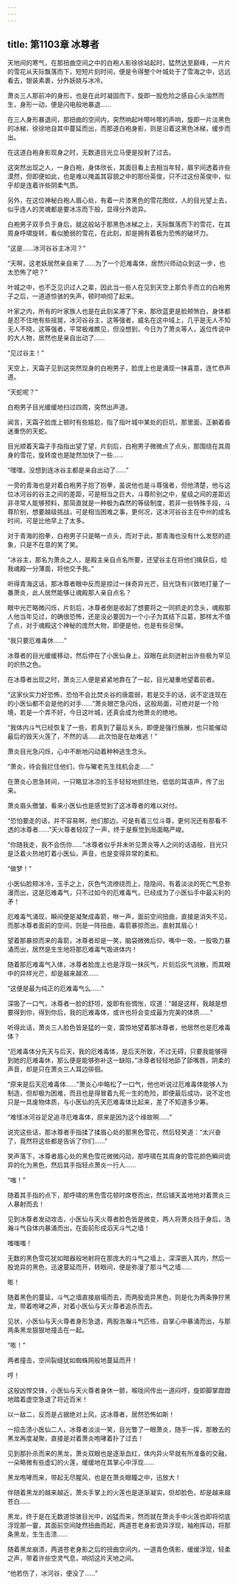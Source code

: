 ```yaml
---
---
---
```

title: 第1103章 冰尊者
---



天地间的寒气，在那扭曲空间之中的白袍人影徐徐站起时，猛然达至巅峰，一片片的雪花从天际飘落而下，短短片刻时间，便是令得整个叶城处于了雪海之中，远远看去，银装素裹，分外妖娆与冰冷。

萧炎三人那前冲的身形，也是在此时凝固而下，旋即一股危险之感自心头油然而生，身形一动，便是闪电般地暴退……

在三人身形暴退间，那扭曲的空间内，突然响起咔嚓咔嚓的声响，旋即一片淡黑色的冰梯，徐徐地自其中蔓延而出，而那道白袍身影，则是沿着这黑色冰梯，缓步而出。

在这道白袍身影现身之时，无数道目光立马便是投射了过去。

这突然出现之人，一身白袍，身体欣长，其面目看上去相当年轻，眉宇间透着许些漠然，但即便如此，也是难以掩盖其容貌之中的那份英俊，只不过这份英俊中，似乎却是连着许些阴柔气质。

另外，在这位神秘白袍人眉心处，有着一片漆黑色的雪花图纹，人的目光望上去，似乎连人的灵魂都是要冰冻而下般，显得分外诡异。

白袍男子双手负于身后，就这般站于那黑色冰梯之上，天际飘落而下的雪花，在其周身呼啸旋转，看似脆弱的雪花，在此刻，却是拥有着极为恐怖的破坏力。

“这是……冰河谷谷主冰河？”

“天啊，这老妖居然亲自来了……为了一个厄难毒体，居然兴师动众到这一步，也太恐怖了吧？”

叶城之中，也不乏见识过人之辈，因此当一些人在见到天空上那负手而立的白袍男子之后，一道道惊骇的失声，顿时响彻了起来。

叶家之内，所有的叶家族人也是在此刻呆滞了下来，那欣蓝更是脸颊煞白，身体都是忍不住地有些摇晃，冰河谷谷主，这等强者，威名在这中域上，几乎是无人不知无人不晓，这等强者，平常极难瞧见，但没想到，今日为了萧炎等人，返位传说中的大人物，居然也是亲自出动了……

“见过谷主！”

天空上，天霜子见到这突然现身的白袍男子，脸庞上也是涌现一抹喜意，连忙恭声道。

“天蛇呢？”

白袍男子目光缓缓地扫过四周，突然出声道。

闻言，天霜子脸庞上顿时有些尴尬，指了指叶城中某处的巨坑，那里面，正躺着昏迷重伤的天蛇。

目光顺着天霜子手指指出望了望，片刻后，白袍男子微微点了点头，那围绕在其周身的雪花，旋转度也是陡然加快了一些……

“嘿嘿，没想到连冰谷主都是亲自出动了……”

一旁的青海也是对着白袍男子抱了抱拳，虽说他也是斗尊强者，但他清楚，他与这位冰河谷的谷主之间的差距，可是相当之巨大，斗尊阶别之中，星级之间的差距远非寻常人能够预料，那简直就是一种极为森然的等级制度，若非一些特殊手段，斗尊阶别，想要越级挑战，可是相当困难之事，更何况，这冰河谷谷主在中州的成名时间，可是比他早上了太多。

对于青海的抱拳，白袍男子只是略一点头，而对于此，那青海也没有什么发怒的迹象，只是不在意的笑了笑。

“冰谷主，那名为萧炎之人，是殿主亲自点名所要，还望谷主在将他们擒获后，给我魂殿一分薄面，将他交予我。”

听得青海这话，那冰尊者眼中反而是掠过一抹奇异光芒，目光饶有兴致地打量了一番萧炎，此人居然能够让魂殿那人亲自点名？

眼中光芒略微闪烁，片刻后，冰尊者倒是收起了想要将之一同抓走的念头，魂殿那人他当年见过，的确很恐怖，还是没必要因为一个小子为其结下瓜葛，那样太不值了点，对于魂殿这个神秘的庞然大物，即便是他，也是有些忌惮。

“我只要厄难毒休……”

冰尊者的目光缓缓移动，然后停在了小医仙身上，双眼在此刻迸射出许些极为罕见的炽热之色。

在冰尊者出现之时，萧炎三人便是紧紧地靠在了一起，目光凝重地望着前者。

“这家伙实力好恐怖，恐怕不会比焚炎谷的唐震弱，若是交手的话，说不定连现在的小医仙都不会是他的对手……”萧炎眼芒急闪烁，这般局面，可绝对是一个险境，若是一个弄不好，今日这叶城，还真会成为他萧炎的绝地。

“我体内斗气已经恢复了一些，若真到了最后关头，即便是强行施展，也只能催动最后的毁天火莲了，不然的话……此次怕是在劫难逃！”

萧炎目光急闪烁，心中不断地闪动着种种逃生念头。

“萧炎，待会我拦住他们，你与曜老先生找机会走……”

在萧炎心思急转间，一只略显冰凉的玉手轻轻地抓住他，低低的耳语声，传了出来。

萧炎眉头徼皱，看来小医仙也是感觉到了这冰尊者的难以对付。

“恐怕要走的话，并不容易啊，他们那边，可是有着三位斗尊，更何况还有那看不透的冰尊者……”天火尊者轻叹了一声，终于是察觉到局面略严峻。

“你随我走，我不会伤你……”冰尊者似乎并未听见萧炎等人之间的话语般，目光只是泛着火热地盯着小医仙，声音，也是变得异常的柔和。

“做梦！”

小医仙脸颊冰冷，玉手之上，灰色气流缭绕而上，隐隐间，有着淡淡的死亡气息弥漫而出，这是厄难毒气，只不过如今的厄难毒气，已经成为了小医仙手中最尖利的矛！

厄难毒气涌现，瞬间便是凝聚成毒箭，咻一声，面前空间扭曲，直接是消失不见，而那冰尊者面前的空间，则是一阵扭曲，毒箭暴掠而出，直射其眉心！

望着那暴掠而来的毒箭，冰尊者却是一笑，脑袋微微后仰，嘴中一吸，一股吸力暴涌而出，居然是生生地将那厄难毒气吸进体内！

随着那厄难毒气入体，冰尊者脸庞上也是浮现一抹灰气，片刻后灰气消散，而其眼中的异样光芒，却是越来越浓……

“这便是最为纯正的厄难毒气么……”

深吸了一口气，冰尊者一脸的舒坦，旋即有些惆怅，叹道：“越是这样，我越是想要得到你，得到你后，我的厄难毒体，或许也将会变成最为完美的体质……”

听得此话，萧炎三人脸色皆是猛的一变，震惊地望着那冰尊者，他居然也是厄难毒体？

“厄难毒体分先天与后天，我的厄难毒体，是后天所致，不过无碍，只要我能够得到她的厄难毒休，那么便是能够弥补这一缺陷，”冰尊者轻轻地舔了舔嘴唇，阴柔的声音，却是只在萧炎三人耳边徘徊。

“原来是后天厄难毒体……”萧炎心中略松了一口气，他也听说过厄难毒体能够人为制造，但却极为困难，而且也是得冒着九死一生的危险，即便最后成功，说不定也只是一具废物体质，与小医仙的先天厄难毒体比起来，差了不知道多少筹。

“难怪冰河谷足足追寻厄难毒体，原来是因为这个缘故啊……”

说完这些话，那冰尊者手指揉了揉眉心处的那黑色雪花，然后轻笑道：“太兴奋了，竟然将这些都是告诉了你们……”

笑声落下，冰尊者眉心处的黑色雪花微微闪动，那呼啸在其周身的雪花颜色瞬间诡异的化为黑色，然后其手指轻点萧炎一行人……

“嗤！”

随着其手指的点下，那呼啸的黑色雪花顿时席卷而出，然后铺天盖地地对着萧炎三人暴射而去！

见到冰尊者发动攻击，小医仙与天火尊者脸色皆是微变，两人将萧炎挡于身后，浩瀚斗气自体内暴涌而出，在面前形成滔天斗气之墙！

嗤嗤嗤！

无数的黑色雪花犹如暗器般地射将在那庞大的斗气之墙上，深深嵌入其内，然后一股诡异的黑色，迅速蔓延而开，转眼间，便是弥漫了那斗气之墙……

嘭！

随着黑色的蔓延，斗气之墙直接崩塌而去，而两股诡异黑色，则是化为两条狰狞黑龙，带着咆哮之声，对着小医仙与天火尊者追杀而去。

见状，小医仙与天火尊者身形急退，两股浩瀚斗气匹练，自掌心中暴涌而出，与那两条黑龙狠狠地撞击在一起。

“嘭！”

两者撞击，空间裂缝犹如蜘蛛网般地蔓延而开！

哼！

这般凶悍交锋，小医仙与天火尊者身休一颤，喉咙间传出一道闷哼，旋即脚掌蹬蹬地踏着虚空急退了将近百米！

以一敌二，反而是占据绝对上风，这冰尊者，居然恐怖如斯！

一招击溃小医仙二人，冰尊者淡淡一笑，目光瞥了一眼萧炎，随手一挥，那散去的黑龙再度凝聚，直接是对着萧炎咆哮着扑了过去！

见到那扑杀而来的黑龙，萧炎双眼也是逐渐血红，体内异火早就有所准备的交融，一朵略微有些虚幻的火莲，缓缓地在其掌心中浮现……

黑龙咆哮而来，带起无尽腥风，也是在萧炎眼瞳之中，迅放大！

伴随着黑龙的越来越近，萧炎手掌上的火莲也是逐渐凝实，但却脸色，却是越来越苍白……

黑龙，终于是在无数道惊骇目光中，凶猛而来，然而就在萧炎手中火莲也即将彻底浮现那一霎，其面前空间陡然扭曲而起，两道苍老身影诡异浮现，袖袍挥动，将那条黑龙，生生击溃……

随着黑龙崩溃，两道苍老身影之后的扭曲空间内，一道青色倩影，缓缓浮现，轻柔之声，带着许些空灵气息，响彻这片天地之间。

“他若伤了，冰河谷，便没了……”
